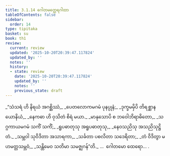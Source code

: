 ```yaml
---
title: 3.1.14 ဂေါတမတ္ထေရဂါထာ
tableOfContents: false
sidebar:
  order: 14
type: tipitaka
basket: su
book: th1
review:
  current: review
  updated: '2025-10-20T20:39:47.117824'
  updated_by: ''
  notes: ''
  history:
  - state: review
    date: '2025-10-20T20:39:47.117824'
    updated_by: ''
    notes: ''
    previous_state: draft
---
```



<DynamicBreadcrumb />


<ReviewStatus review={frontmatter.review} showDetails={true} />

<HypothesisAnnotation frontmatter={frontmatter} />

<Division number="258" book="th1" e="ch" v="19" p="267">

<Paragraph number="486" type="verses" book="th1">
_“သံသရံ ဟိ နိရယံ အဂစ္ဆိဿံ,_  
_ပေတလောကမဂမံ ပုနပ္ပုနံ;_  
_ဒုက္ခမမှိပိ တိရစ္ဆာနယောနိယံ,_  
_နေကဓာ ဟိ ဝုသိတံ စိရံ မယာ._  

</Paragraph>

</Division>
<Division number="259" book="th1" e="ch" v="19" p="267">

<Paragraph number="487" type="verses" book="th1">
_မာနုသောပိ စ ဘဝေါဘိရာဓိတော,_  
_သဂ္ဂကာယမဂမံ သကိံ သကိံ;_  
_ရူပဓာတုသု အရူပဓာတုသု,_  
_နေဝသညိသု အသညိသုဋ္ဌိတံ._  

</Paragraph>

</Division>
<Division number="260" book="th1" e="ch" v="19" p="267">

<Paragraph number="488" type="verses" book="th1">
_သမ္ဘဝါ သုဝိဒိတာ အသာရကာ,_  
_သင်္ခတာ ပစလိတာ သဒေရိတာ;_  
_တံ ဝိဒိတွာ မဟမတ္တသမ္ဘဝံ,_  
_သန္တိမေဝ သတိမာ သမဇ္ဈဂန်”တိ._  


</Paragraph>
</Division>

<Paragraph number="489" type="center" book="th1">
…  ဂေါတမော ထေရော… .
</Paragraph>